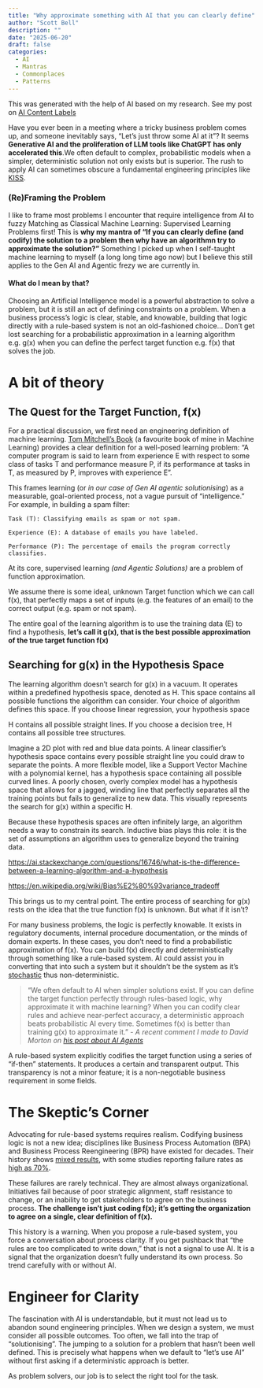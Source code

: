 ```yaml
---
title: "Why approximate something with AI that you can clearly define"
author: "Scott Bell"
description: ""
date: "2025-06-20"
draft: false
categories: 
  - AI
  - Mantras
  - Commonplaces
  - Patterns
---
```


::: {.callout-note appearance="simple"}
This was generated with the help of AI based on my research. See my post on [AI Content Labels](../AI-Content-Labels/index.qmd)
:::

Have you ever been in a meeting where a tricky business problem comes up, and someone inevitably says, "Let's just throw some AI at it"? It seems **Generative AI and the proliferation of LLM tools like ChatGPT has only accelerated this**.We often default to complex, probabilistic models when a simpler, deterministic solution not only exists but is superior. The rush to apply AI can sometimes obscure a fundamental engineering principles like [KISS](https://en.wikipedia.org/wiki/KISS_principle).

### (Re)Framing the Problem

I like to frame most problems I encounter that require intelligence from AI to fuzzy Matching as Classical Machine Learning: Supervised Learning Problems first! This is **why my mantra of "If you can clearly define (and codify) the solution to a problem then why have an algorithmn try to approximate the solution?"** Something I picked up when I self-taught machine learning to myself (a long long time ago now) but I believe this still applies to the Gen AI and Agentic frezy we are currently in.

#### What do I mean by that?

Choosing an Artificial Intelligence model is a powerful abstraction to solve a problem, but it is still an act of defining constraints on a problem. When a business process's logic is clear, stable, and knowable, building that logic directly with a rule-based system is not an old-fashioned choice... Don't get lost searching for a probabilistic approximation in a learning algorithm e.g. g(x) when you can define the perfect target function e.g. f(x) that solves the job.

# A bit of theory

## The Quest for the Target Function, f(x)

For a practical discussion, we first need an engineering definition of machine learning. [Tom Mitchell's Book](https://www.cs.cmu.edu/~tom/files/MachineLearningTomMitchell.pdf) (a favourite book of mine in Machine Learning) provides a clear definition for a well-posed learning problem: "A computer program is said to learn from experience E with respect to some class of tasks T and performance measure P, if its performance at tasks in T, as measured by P, improves with experience E".

This frames learning (or *in our case of Gen AI agentic solutionising*) as a measurable, goal-oriented process, not a vague pursuit of "intelligence." For example, in building a spam filter:

```         
Task (T): Classifying emails as spam or not spam.

Experience (E): A database of emails you have labeled.

Performance (P): The percentage of emails the program correctly classifies.   
```

At its core, supervised learning *(and Agentic Solutions)* are a problem of function approximation.

We assume there is some ideal, unknown Target function which we can call f(x), that perfectly maps a set of inputs (e.g. the features of an email) to the correct output (e.g. spam or not spam).

The entire goal of the learning algorithm is to use the training data (E) to find a hypothesis, **let's call it g(x), that is the best possible approximation of the true target function f(x)**

::: {.callout-tip appearance="simple" collapse="true"}
## Searching for g(x) in the Hypothesis Space

The learning algorithm doesn't search for g(x) in a vacuum. It operates within a predefined hypothesis space, denoted as H. This space contains all possible functions the algorithm can consider. Your choice of algorithm defines this space. If you choose linear regression, your hypothesis space

H contains all possible straight lines. If you choose a decision tree, H contains all possible tree structures.

Imagine a 2D plot with red and blue data points. A linear classifier's hypothesis space contains every possible straight line you could draw to separate the points. A more flexible model, like a Support Vector Machine with a polynomial kernel, has a hypothesis space containing all possible curved lines. A poorly chosen, overly complex model has a hypothesis space that allows for a jagged, winding line that perfectly separates all the training points but fails to generalize to new data. This visually represents the search for g(x) within a specific H.

Because these hypothesis spaces are often infinitely large, an algorithm needs a way to constrain its search. Inductive bias plays this role: it is the set of assumptions an algorithm uses to generalize beyond the training data.

[https://ai.stackexchange.com/questions/16746/what-is-the-difference-between-a-learning-algorithm-and-a-hypothesis](Learning%20Algoritmn%20vs%20Hypothesis)

[https://en.wikipedia.org/wiki/Bias%E2%80%93variance_tradeoff](Bias-Variance%20tradeoff)
:::

This brings us to my central point. The entire process of searching for g(x) rests on the idea that the true function f(x) is unknown. But what if it isn't?

For many business problems, the logic is perfectly knowable. It exists in regulatory documents, internal procedure documentation, or the minds of domain experts. In these cases, you don't need to find a probabilistic approximation of f(x). You can build f(x) directly and deterministically through something like a rule-based system. AI could assist you in converting that into such a system but it shouldn't be the system as it's [stochastic](https://en.wikipedia.org/wiki/Stochastic_parrot) thus non-deterministic.

 
> "We often default to AI when simpler solutions exist. If you can define the target function perfectly through rules-based logic, why approximate it with machine learning? When you can codify clear rules and achieve near-perfect accuracy, a deterministic approach beats probabilistic AI every time. Sometimes f(x) is better than training g(x) to approximate it." - *A recent comment I made to David Morton on [his post about AI Agents](https://www.linkedin.com/pulse/right-tool-job-david-morton-ztzkc/?trackingId=5emS3%2BUaStuTjMFped%2FFig%3D%3D )*


A rule-based system explicitly codifies the target function using a series of "if-then" statements. It produces a certain and transparent output. This transparency is not a minor feature; it is a non-negotiable business requirement in some fields.

# The Skeptic's Corner

Advocating for rule-based systems requires realism. Codifying business logic is not a new idea; disciplines like Business Process Automation (BPA) and Business Process Reengineering (BPR) have existed for decades. Their history shows [mixed results](https://www.inteqgroup.com/blog/why-do-business-process-reengineering-initiatives-fail), with some studies reporting failure rates as [high as 70%](https://www.irmbrjournal.com/papers/1378389650.pdf).

These failures are rarely technical. They are almost always organizational. Initiatives fail because of poor strategic alignment, staff resistance to change, or an inability to get stakeholders to agree on the business process. **The challenge isn't just coding f(x); it's getting the organization to agree on a single, clear definition of f(x).**

This history is a warning. When you propose a rule-based system, you force a conversation about process clarity. If you get pushback that "the rules are too complicated to write down," that is not a signal to use AI. It is a signal that the organization doesn't fully understand its own process. So trend carefully with or without AI.

# Engineer for Clarity

The fascination with AI is understandable, but it must not lead us to abandon sound engineering principles. When we design a system, we must consider all possible outcomes. Too often, we fall into the trap of "solutionising". The jumping to a solution for a problem that hasn't been well defined. This is precisely what happens when we default to "let's use AI" without first asking if a deterministic approach is better.

As problem solvers, our job is to select the right tool for the task.